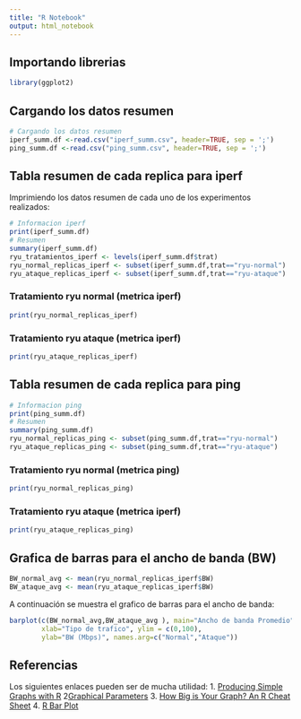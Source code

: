 ```yaml
---
title: "R Notebook"
output: html_notebook
---
```


## Importando librerias##

```r
library(ggplot2)
```


## Cargando los datos resumen ##

```r
# Cargando los datos resumen
iperf_summ.df <-read.csv("iperf_summ.csv", header=TRUE, sep = ';')
ping_summ.df <-read.csv("ping_summ.csv", header=TRUE, sep = ';')
```
## Tabla resumen de cada replica para iperf##

Imprimiendo los datos resumen de cada uno de los experimentos realizados:
```r
# Informacion iperf
print(iperf_summ.df)
# Resumen
summary(iperf_summ.df)
ryu_tratamientos_iperf <- levels(iperf_summ.df$trat)
ryu_normal_replicas_iperf <- subset(iperf_summ.df,trat=="ryu-normal")
ryu_ataque_replicas_iperf <- subset(iperf_summ.df,trat=="ryu-ataque")
```
### Tratamiento ryu normal (metrica iperf) ###

```r
print(ryu_normal_replicas_iperf)
```
### Tratamiento ryu ataque (metrica iperf) ###
```r
print(ryu_ataque_replicas_iperf)
```

## Tabla resumen de cada replica para ping ##

```r
# Informacion ping
print(ping_summ.df)
# Resumen
summary(ping_summ.df)
ryu_normal_replicas_ping <- subset(ping_summ.df,trat=="ryu-normal")
ryu_ataque_replicas_ping <- subset(ping_summ.df,trat=="ryu-ataque")
```
### Tratamiento ryu normal (metrica ping) ###

```r
print(ryu_normal_replicas_ping)
```

### Tratamiento ryu ataque (metrica iperf) ###

```r
print(ryu_ataque_replicas_ping)
```

## Grafica de barras para el ancho de banda (BW) ##

```r
BW_normal_avg <- mean(ryu_normal_replicas_iperf$BW)
BW_ataque_avg <- mean(ryu_ataque_replicas_iperf$BW)
```

A continuación se muestra el grafico de barras para el ancho de banda:

```r
barplot(c(BW_normal_avg,BW_ataque_avg ), main="Ancho de banda Promedio", 
        xlab="Tipo de trafico", ylim = c(0,100), 
        ylab="BW (Mbps)", names.arg=c("Normal","Ataque"))
```

## Referencias ##
Los siguientes enlaces pueden ser de mucha utilidad:
1. [Producing Simple Graphs with R](https://www.harding.edu/fmccown/r/)
2[Graphical Parameters](https://www.statmethods.net/advgraphs/parameters.html)
3. [How Big is Your Graph? An R Cheat Sheet](https://www.rstudio.com/wp-content/uploads/2016/10/how-big-is-your-graph.pdf)
4. [R Bar Plot](https://www.datamentor.io/r-programming/bar-plot/)